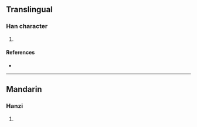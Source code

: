 {{character info/new}}
==Translingual==

===Han character===
{{Han char|rn=86|rad=火|as=07|sn=11|four=|canj=ROF|ids=⿱吹火}}

# {{defn|Han|sort=火07}}

====References====
* {{Han ref|kx=0672.110|dkj=19066|hdz=32204.110|uh=7101|ud=28929}}

----

==Mandarin==

===Hanzi===
{{cmn-hanzi|pin=[[x]] (xi)|wg=<sup>i</sup>}}

# {{defn|lang=cmn|sort=火07}}